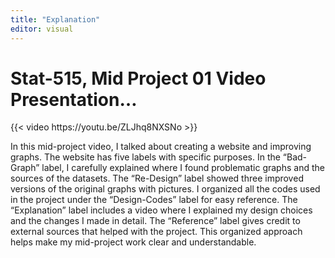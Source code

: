 ```yaml
---
title: "Explanation"
editor: visual
---
```


# Stat-515, Mid Project 01 Video Presentation... 

{{< video https://youtu.be/ZLJhq8NXSNo >}}

In this mid-project video, I talked about creating a website and improving graphs. The website has five labels with specific purposes. In the "Bad-Graph" label, I carefully explained where I found problematic graphs and the sources of the datasets. The "Re-Design" label showed three improved versions of the original graphs with pictures. I organized all the codes used in the project under the "Design-Codes" label for easy reference. The "Explanation" label includes a video where I explained my design choices and the changes I made in detail. The "Reference" label gives credit to external sources that helped with the project. This organized approach helps make my mid-project work clear and understandable.
